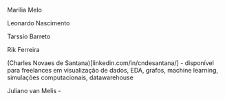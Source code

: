 Marília Melo

Leonardo Nascimento 

Tarssio Barreto

Rik Ferreira

(Charles Novaes de Santana)[linkedin.com/in/cndesantana/] - disponível para freelances em visualização de dados, EDA, grafos, machine learning, simulações computacionais, datawarehouse

Juliano van Melis - 

